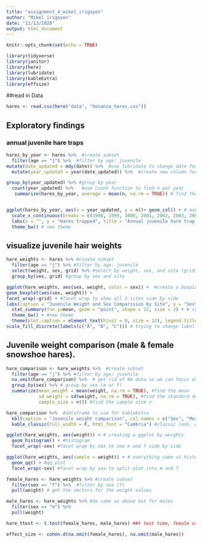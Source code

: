 ```yaml
---
title: "assignment_4_mikel_irigoyen"
author: "Mikel irigoyen"
date: "11/13/2020"
output: html_document
---
```


```r
knitr::opts_chunk$set(echo = TRUE)

library(tidyverse)
library(janitor)
library(here)
library(lubridate)
library(kableExtra)
library(effsize)
```

##read in Data
```r
hares <- read.csv(here("data", "bonanza_hares.csv"))
```

## Exploratory findings 

### annual juvenile hare traps 

```r
hares_by_year <- hares %>%  #create subset
  filter(age == "j") %>%  #filter by age: juvenile
mutate(date_updated = mdy(date)) %>%  #use lubridate to change date format
  mutate(year_updated = year(date_updated)) %>%  #create new column for year

group_by(year_updated) %>% #group by year
  count(year_updated) %>%   #use count function to find n per year
   summarize(hares_by_year, average = mean(n, na.rm = TRUE)) # find the mean number of hairs trapped per year


ggplot(hares_by_year, aes(x = year_updated, y = n))+ geom_col() + # make a column plot showing hares caught per year
  scale_x_continuous(breaks = c(1998, 1999, 2000, 2001, 2002, 2003, 2004, 2005, 2006, 2007, 2008, 2009, 2010, 2011, 2012)) + # maybe a better way to do this but it seems to work... just updating the axis to show all years
  labs(x = "", y = "Hares trapped", title = "Annual juvenile hare trap counts") + #adding labels
  theme_bw() # new theme 

```

## visualize juvenile hair weights 

```r
hare_weights <- hares %>% #create subset 
  filter(age == "j") %>% #filter by age: juvenile
  select(weight, sex, grid) %>% #select by weight, sex, and site (grid)
  group_by(sex, grid) #group by sex and site 

ggplot(hare_weights, aes(sex, weight, color = sex)) +  #create a boxplot
geom_boxplot(aes(sex, weight)) + 
facet_wrap(~grid) + #facet wrap to show all 3 sites side by side 
labs(caption = "Juvenile Weight and Sex Comparision by Site", x = "Sex", y = "Weight (g)") + # captions and labels 
  stat_summary(fun.y=mean, geom = "point", shape = 22, size = 2) + # cool way to show mean on the boxplot
  theme_bw() + #new theme 
  theme(plot.caption = element_text(hjust = 0, size = 12), legend.title = element_blank()) + #change location and size of plot caption
scale_fill_discrete(labels(c("A", "B", "C"))) # trying to change label names on legend 

```

## Juvenile weight comparison (male & female snowshoe hares).

```r
hare_comparison <- hare_weights %>%  #create subset 
  filter(age == "j") %>% #filter by age: juvenile
  na.omit(hare_comparison) %>%  # get rid of NA data so we can focus on just males and females
  group_by(sex) %>% # group by sex (m or f)
  summarize(mean_weight = mean(weight, na.rm = TRUE), #find the mean 
            sd_weight = sd(weight, na.rm = TRUE), #find the standard deviation
            sample_size = n()) #find the sample size n 

hare_comparison %>%  #dataframe to use for kableExtra
  kbl(caption = "Juvenile weight comparison", col.names = c("Sex", "Mean (g)", "SD (g)", "Sample Size")) %>%  #adding a caption for the table and changing column names
  kable_classic(full_width = F, html_font = "Cambria") #classic look, changed width of table, and font style 

```

```r
ggplot(hare_weights, aes(weight)) + # creating a ggplot by weights 
  geom_histogram() + #histogram
  facet_wrap(~sex) #facet wrap by sex to see m and f side by side

ggplot(hare_weights, aes(sample = weight)) + # everything same as histogram except this time we re making a qqplot... dont forget the "sample =" for qq plots
  geom_qq() + #qq plot
  facet_wrap(~sex) #facet wrap by sex to split plot into m and f 

female_hares <- hare_weights %>% #create subset
  filter(sex == "f") %>%  #filter by sex (f)
  pull(weight) # get the vectors for the weight values

male_hares <- hare_weights %>% #do same as above but for males
  filter(sex == "m") %>% 
  pull(weight)

hare_ttest <- t.test(female_hares, male_hares) ##t test time, female vs male

effect_size <- cohen.d(na.omit(female_hares), na.omit(male_hares))
```

